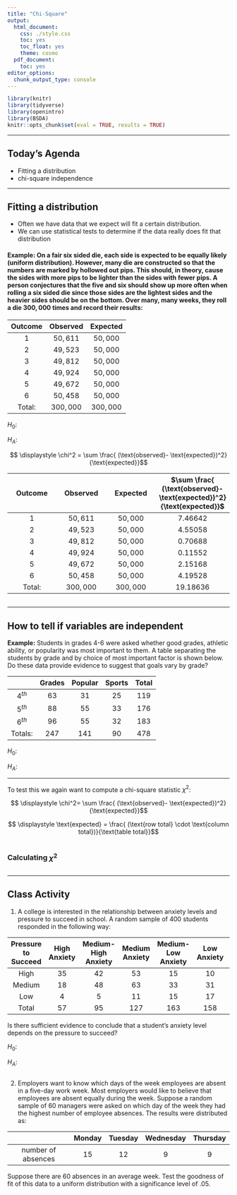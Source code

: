 ```yaml
---
title: "Chi-Square"
output:
  html_document:
    css: ./style.css
    toc: yes
    toc_float: yes
    theme: cosmo
  pdf_document:
    toc: yes
editor_options:
  chunk_output_type: console
---
```

  
```r
library(knitr)
library(tidyverse)
library(openintro)
library(BSDA)
knitr::opts_chunk$set(eval = TRUE, results = TRUE)
```

---
  
## Today's Agenda
- Fitting a distribution
- chi-square independence

---

## Fitting a distribution

- Often we have data that we expect will fit a certain distribution. 
- We can use statistical tests to determine if the data really does fit that distribution

#### Example: On a fair six sided die, each side is expected to be equally likely (uniform distribution). However, many die are constructed so that the numbers are marked by hollowed out pips. This should, in theory, cause the sides with more pips to be lighter than the sides with fewer pips. A person conjectures that the five and six should show up more often when rolling a six sided die since those sides are the lightest sides and the heavier sides should be on the bottom. Over many, many weeks, they roll a die $300,000$ times and record their results:


| Outcome | Observed | Expected |
|:--:|:--:|:--:|
|$1$ | $50,611$ | $50,000$
|$2$ | $49,523$ | $50,000$
|$3$ | $49,812$ | $50,000$
|$4$ | $49,924$ | $50,000$
|$5$ | $49,672$ | $50,000$
|$6$ | $50,458$ | $50,000$
| Total: | $300,000$ | $300,000$



$H_0$: 



$H_A$: 




$$ \displaystyle \chi^2 =  \sum \frac{ (\text{observed}- \text{expected})^2}{\text{expected}}$$

| Outcome | Observed | Expected | $\sum \frac{ (\text{observed}- \text{expected})^2}{\text{expected}}$ |
|:--:|:--:|:--:|:--:|
|$1$ | $50,611$ | $50,000$ | $7.46642$
|$2$ | $49,523$ | $50,000$ | $4.55058$
|$3$ | $49,812$ | $50,000$ | $0.70688$
|$4$ | $49,924$ | $50,000$ | $0.11552$
|$5$ | $49,672$ | $50,000$ | $2.15168$
|$6$ | $50,458$ | $50,000$ | $4.19528$
| Total: | $300,000$ | $300,000$ | $19.18636$


```r

```

---

## How to tell if variables are independent

**Example:** Students in grades 4-6 were asked whether good grades, athletic ability, or popularity was most important to them. A table separating the students by grade and by choice of most important factor is shown below. Do these data provide evidence to suggest that goals vary by grade?


| | Grades | Popular | Sports | Total |
|:--:|:--:|:--:|:--:|:--:|
|$4^{th}$ | $63$ | $31$ | $25$ | $119$ |
|$5^{th}$ | $88$ | $55$ | $33$ | $176$ |
|$6^{th}$ | $96$ | $55$ | $32$ | $183$ |
| Totals: | $247$ | $141$ | $90$ | $478$ | 



$H_0:$  

$H_A:$ 

---

To test this we again want to compute a chi-square statistic $\chi^2$:

$$ \displaystyle \chi^2= \sum \frac{ (\text{observed}- \text{expected})^2}{\text{expected}}$$


$$ \displaystyle \text{expected} =  \frac{ (\text{row total} \cdot \text{column total})}{\text{table total}}$$

```r

```

### Calculating $\chi^2$


```r

```


---


## Class Activity

1. A college is interested in the relationship between anxiety levels and pressure to succeed in school. A random sample of $400$ students responded in the following way:

| Pressure to Succeed | High Anxiety | Medium-High Anxiety | Medium Anxiety | Medium-Low Anxiety | Low Anxiety | Total|
|:--:|:--:|:--:|:--:|:--:|:--:|:--:|
| High | $35$ | $42$ | $53$ | $15$ | $10$ | $155$ |
| Medium | $18$ | $48$ | $63$ | $33$ | $31$ | $193$ |
| Low | $4$ | $5$ | $11$ | $15$ | $17$ | $52$ |
| Total | $57$ | $95$ | $127$ | $163$ | $158$ | $400$ |

Is there sufficient evidence to conclude that a student's anxiety level depends on the pressure to succeed?

$H_0:$  

$H_A:$

```r

```

2. Employers want to know which days of the week employees are absent in a five-day work week. Most employers would like to believe that employees are absent equally during the week. Suppose a random sample of $60$ managers were asked on which day of the week they had the highest number of employee absences. The results were distributed as:

|  | Monday | Tuesday | Wednesday | Thursday | Friday | Total |  
|:--:|:--:|:--:|:--:|:--:|
| number of absences | 15 | 12 | 9 | 9 | 15 | 60 |

Suppose there are $60$ absences in an average week. Test the goodness of fit of this data to a uniform distribution with a significance level of $.05$.


